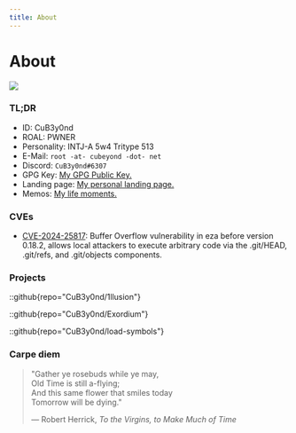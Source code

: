 ```yaml
---
title: About
---
```



# About

![](https://jsd.cdn.zzko.cn/gh/CuB3y0nd/picx-images-hosting@master/.6pnt3jjnco.avif)

### TL;DR

- ID: CuB3y0nd
- ROAL: PWNER
- Personality: INTJ-A 5w4 Tritype 513
- E-Mail: `root -at- cubeyond -dot- net`
- Discord: `CuB3y0nd#6307`
- GPG Key: <a href="/public.key" download>My GPG Public Key.</a>
- Landing page: [My personal landing page.](https://cubeyond.net/)
- Memos: [My life moments.](https://memos.cubeyond.net/)

### CVEs

- [CVE-2024-25817](https://www.cve.org/CVERecord?id=CVE-2024-25817): Buffer Overflow vulnerability in eza before version 0.18.2, allows local attackers to execute arbitrary code via the .git/HEAD, .git/refs, and .git/objects components.

### Projects

::github{repo="CuB3y0nd/1llusion"}

::github{repo="CuB3y0nd/Exordium"}

::github{repo="CuB3y0nd/load-symbols"}

### Carpe diem

> "Gather ye rosebuds while ye may,<br />
> Old Time is still a-flying;<br />
> And this same flower that smiles today<br />
> Tomorrow will be dying."<br />
>
> — Robert Herrick, _To the Virgins, to Make Much of Time_

<TimelineProgress client:load />
